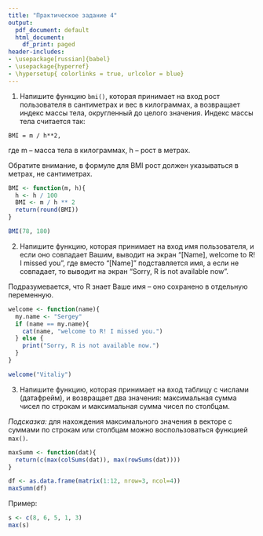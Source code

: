 ```yaml
---
title: "Практическое задание 4"
output:
  pdf_document: default
  html_document:
    df_print: paged
header-includes:
- \usepackage[russian]{babel}
- \usepackage{hyperref}
- \hypersetup{ colorlinks = true, urlcolor = blue}
---
```


1. Напишите функцию `bmi()`, которая принимает на вход рост пользователя в сантиметрах и вес в килограммах, а возвращает индекс массы тела, округленный до целого значения. Индекс массы тела считается так:

```
BMI = m / h**2,
```
где m – масса тела в килограммах, h – рост в метрах.

Обратите внимание, в формуле для BMI рост должен указываться в метрах, не сантиметрах.
```r
BMI <- function(m, h){
  h <- h / 100
  BMI <- m / h ** 2
  return(round(BMI))
}

BMI(78, 180)
```


2. Напишите функцию, которая принимает на вход имя пользователя, и если оно совпадает Вашим, выводит на экран “[Name], welcome to R! I missed you”, где вместо “[Name]” подставляется имя, а если не совпадает, то выводит на экран “Sorry, R is not available now”. 

Подразумевается, что R знает Ваше имя – оно сохранено в отдельную переменную.
```r
welcome <- function(name){
  my.name <- "Sergey"
  if (name == my.name){
    cat(name, "welcome to R! I missed you.")
  } else {
    print("Sorry, R is not available now.")
  }
}

welcome("Vitaliy")
```


3. Напишите функцию, которая принимает на вход таблицу с числами (датафрейм), и возвращает два значения: максимальная сумма чисел по строкам и максимальная сумма чисел по столбцам.

*Подсказка:* для нахождения максимального значения в векторе с суммами по строкам или столбцам можно воспользоваться функцией `max()`. 
```r
maxSumm <- function(dat){
  return(c(max(colSums(dat)), max(rowSums(dat))))
}

df <- as.data.frame(matrix(1:12, nrow=3, ncol=4))
maxSumm(df)
```


Пример:

```r
s <- c(8, 6, 5, 1, 3)
max(s)
```
